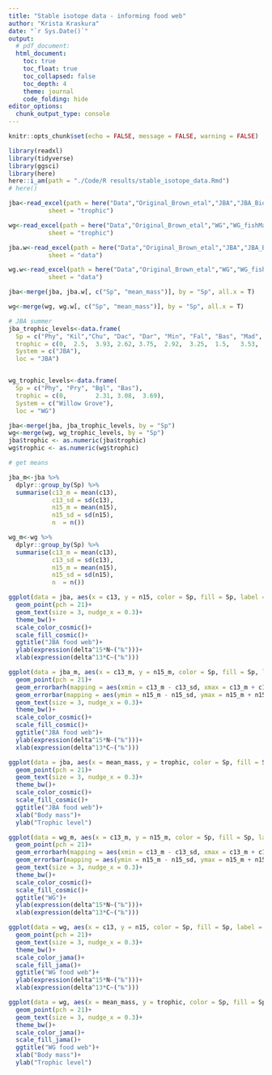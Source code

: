```yaml
---
title: "Stable isotope data - informing food web"
author: "Krista Kraskura"
date: "`r Sys.Date()`"
output: 
  # pdf_document:
  html_document:
    toc: true
    toc_float: true
    toc_collapsed: false
    toc_depth: 4
    theme: journal
    code_folding: hide
editor_options: 
  chunk_output_type: console
---
```


```r
knitr::opts_chunk$set(echo = FALSE, message = FALSE, warning = FALSE)
```

```r
library(readxl)
library(tidyverse)
library(ggsci)
library(here)
here::i_am(path = "./Code/R results/stable_isotope_data.Rmd")
# here()

jba<-read_excel(path = here("Data","Original_Brown_etal","JBA","JBA_Biota_fishmass_kk.xlsx"),
           sheet = "trophic")

wg<-read_excel(path = here("Data","Original_Brown_etal","WG","WG_fishMass_kk.xlsx"),
           sheet = "trophic")

jba.w<-read_excel(path = here("Data","Original_Brown_etal","JBA","JBA_Biota_fishmass_kk.xlsx"),
           sheet = "data")

wg.w<-read_excel(path = here("Data","Original_Brown_etal","WG","WG_fishMass_kk.xlsx"),
           sheet = "data")

jba<-merge(jba, jba.w[, c("Sp", "mean_mass")], by = "Sp", all.x = T)

wg<-merge(wg, wg.w[, c("Sp", "mean_mass")], by = "Sp", all.x = T)

```

```r
# JBA summer
jba_trophic_levels<-data.frame(
  Sp = c("Phy", "Kil","Chu", "Dac", "Dar", "Min", "Fal", "Bas", "Mad", "Pum", "Swa"), 
  trophic = c(0,  2.5,  3.93, 2.62, 3.75,  2.92,  3.25,  1.5,   3.53,  3.83,  2.5),
  System = c("JBA"),
  loc = "JBA")


wg_trophic_levels<-data.frame(
  Sp = c("Phy", "Pry", "Bgl", "Bas"), 
  trophic = c(0,        2.31, 3.08,  3.69),
  System = c("Willow Grove"), 
  loc = "WG")

jba<-merge(jba, jba_trophic_levels, by = "Sp")
wg<-merge(wg, wg_trophic_levels, by = "Sp")
jba$trophic <- as.numeric(jba$trophic)
wg$trophic <- as.numeric(wg$trophic)

# get means

jba_m<-jba %>% 
  dplyr::group_by(Sp) %>% 
  summarise(c13_m = mean(c13), 
            c13_sd = sd(c13), 
            n15_m = mean(n15), 
            n15_sd = sd(n15),
            n  = n())

wg_m<-wg %>% 
  dplyr::group_by(Sp) %>% 
  summarise(c13_m = mean(c13), 
            c13_sd = sd(c13), 
            n15_m = mean(n15), 
            n15_sd = sd(n15),
            n  = n())

```

```r
ggplot(data = jba, aes(x = c13, y = n15, color = Sp, fill = Sp, label = Sp, size = mean_mass))+
  geom_point(pch = 21)+
  geom_text(size = 3, nudge_x = 0.3)+
  theme_bw()+
  scale_color_cosmic()+
  scale_fill_cosmic()+
  ggtitle("JBA food web")+
  ylab(expression(delta^15*N~("‰")))+
  xlab(expression(delta^13*C~("‰")))

ggplot(data = jba_m, aes(x = c13_m, y = n15_m, color = Sp, fill = Sp, label = Sp))+
  geom_point(pch = 21)+
  geom_errorbarh(mapping = aes(xmin = c13_m - c13_sd, xmax = c13_m + c13_sd),  height = 0.1)+
  geom_errorbar(mapping = aes(ymin = n15_m - n15_sd, ymax = n15_m + n15_sd), width = 0.1)+
  geom_text(size = 3, nudge_x = 0.3)+
  theme_bw()+
  scale_color_cosmic()+
  scale_fill_cosmic()+
  ggtitle("JBA food web")+
  ylab(expression(delta^15*N~("‰")))+
  xlab(expression(delta^13*C~("‰")))

ggplot(data = jba, aes(x = mean_mass, y = trophic, color = Sp, fill = Sp, label = Sp))+
  geom_point(pch = 21)+
  geom_text(size = 3, nudge_x = 0.3)+
  theme_bw()+
  scale_color_cosmic()+
  scale_fill_cosmic()+
  ggtitle("JBA food web")+
  xlab("Body mass")+
  ylab("Trophic level")

ggplot(data = wg_m, aes(x = c13_m, y = n15_m, color = Sp, fill = Sp, label = Sp))+
  geom_point(pch = 21)+
  geom_errorbarh(mapping = aes(xmin = c13_m - c13_sd, xmax = c13_m + c13_sd),  height = 0.1)+
  geom_errorbar(mapping = aes(ymin = n15_m - n15_sd, ymax = n15_m + n15_sd), width = 0.1)+
  geom_text(size = 3, nudge_x = 0.3)+
  theme_bw()+
  scale_color_cosmic()+
  scale_fill_cosmic()+
  ggtitle("WG")+
  ylab(expression(delta^15*N~("‰")))+
  xlab(expression(delta^13*C~("‰")))

ggplot(data = wg, aes(x = c13, y = n15, color = Sp, fill = Sp, label = Sp, size = mean_mass))+
  geom_point(pch = 21)+
  geom_text(size = 3, nudge_x = 0.3)+
  theme_bw()+
  scale_color_jama()+
  scale_fill_jama()+
  ggtitle("WG food web")+
  ylab(expression(delta^15*N~("‰")))+
  xlab(expression(delta^13*C~("‰")))

ggplot(data = wg, aes(x = mean_mass, y = trophic, color = Sp, fill = Sp, label = Sp))+
  geom_point(pch = 21)+
  geom_text(size = 3, nudge_x = 0.3)+
  theme_bw()+
  scale_color_jama()+
  scale_fill_jama()+
  ggtitle("WG food web")+
  xlab("Body mass")+
  ylab("Trophic level")
```



